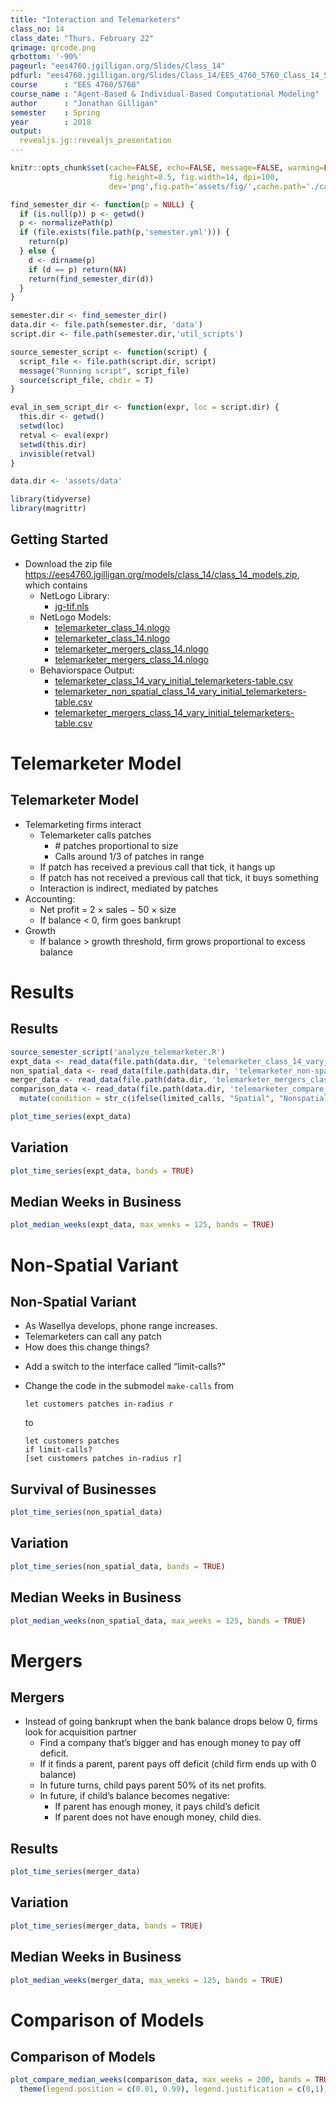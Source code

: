 ```yaml
---
title: "Interaction and Telemarketers"
class_no: 14
class_date: "Thurs. February 22"
qrimage: qrcode.png
qrbottom: '-90%'
pageurl: "ees4760.jgilligan.org/Slides/Class_14"
pdfurl: "ees4760.jgilligan.org/Slides/Class_14/EES_4760_5760_Class_14_Slides.pdf"
course      : "EES 4760/5760"
course_name : "Agent-Based & Individual-Based Computational Modeling"
author      : "Jonathan Gilligan"
semester    : Spring
year        : 2018
output:
  revealjs.jg::revealjs_presentation
---
```

```r
knitr::opts_chunk$set(cache=FALSE, echo=FALSE, message=FALSE, warming=FALSE,
                      fig.height=8.5, fig.width=14, dpi=100,
                      dev='png',fig.path='assets/fig/',cache.path='./cache/')

find_semester_dir <- function(p = NULL) {
  if (is.null(p)) p <- getwd()
  p <- normalizePath(p)
  if (file.exists(file.path(p,'semester.yml'))) {
    return(p)
  } else {
    d <- dirname(p)
    if (d == p) return(NA)
    return(find_semester_dir(d))
  }
}

semester.dir <- find_semester_dir()
data.dir <- file.path(semester.dir, 'data')
script.dir <- file.path(semester.dir,'util_scripts')

source_semester_script <- function(script) {
  script_file <- file.path(script.dir, script)
  message("Running script", script_file)
  source(script_file, chdir = T)
}

eval_in_sem_script_dir <- function(expr, loc = script.dir) {
  this.dir <- getwd()
  setwd(loc)
  retval <- eval(expr)
  setwd(this.dir)
  invisible(retval)
}

data.dir <- 'assets/data'

library(tidyverse)
library(magrittr)
```
## Getting Started {#getting-started .eighty}

* Download the zip file 
  <https://ees4760.jgilligan.org/models/class_14/class_14_models.zip>,
  which contains
  * NetLogo Library:
    * [jg-tif.nls](/models/class_14/jg-tif.nls)
  * NetLogo Models:
    * [telemarketer_class_14.nlogo](/models/class_14/telemarketer_class_14.nlogo)
    * [telemarketer_class_14.nlogo](/models/class_14/telemarketer_non_spatial_class_14.nlogo)
    * [telemarketer_mergers_class_14.nlogo](/models/class_14/telemarketer_mergers_class_14.nlogo)
    * [telemarketer_mergers_class_14.nlogo](/models/class_14/telemarketer_compare_class_14.nlogo)
  * Behaviorspace Output:
    * [telemarketer_class_14_vary_initial_telemarketers-table.csv](/models/class_14/telemarketer_class_14_vary_initial_telemarketers-table.csv)
    * [telemarketer_non_spatial_class_14_vary_initial_telemarketers-table.csv](/models/class_14/telemarketer_non_spatial_class_14_vary_initial_telemarketers-table.csv)
    * [telemarketer_mergers_class_14_vary_initial_telemarketers-table.csv](/models/class_14/telemarketer_mergers_class_14_vary_initial_telemarketers-table.csv)

# Telemarketer Model {#telemarketer-sec data-transition="fade-out" data-state="skip_slide"}

## Telemarketer Model {#telemarketer data-transition="fade-in"}

* Telemarketing firms interact
  * Telemarketer calls patches
    * \# patches proportional to size
    * Calls around 1/3 of patches in range
  * If patch has received a previous call that tick, it hangs up
  * If patch has not received a previous call that tick, it buys something
  * Interaction is indirect, mediated by patches
* Accounting:
  * Net profit = 2 &times; sales &minus; 50 &times; size
  * If balance < 0, firm goes bankrupt
* Growth
  * If balance > growth threshold, firm grows proportional to excess balance

# Results {#tm-results-sec data-transition="fade-out" data-state="skip_slide"}

## Results {#results data-transition="fade-in"}

```r
source_semester_script('analyze_telemarketer.R')
expt_data <- read_data(file.path(data.dir, 'telemarketer_class_14_vary_initial_telemarketers-table.csv')) %>% fix_names()
non_spatial_data <- read_data(file.path(data.dir, 'telemarketer_non-spatial_class_14_vary_initial_telemarketers-table.csv')) %>% fix_names()
merger_data <- read_data(file.path(data.dir, 'telemarketer_mergers_class_14_vary_initial_telemarketers-table.csv')) %>% fix_names()
comparison_data <- read_data(file.path(data.dir, 'telemarketer_compare_class_14_model_comparison-table.csv')) %>% fix_names() %>%
  mutate(condition = str_c(ifelse(limited_calls, "Spatial", "Nonspatial"), ", ", ifelse(mergers, "Mergers", "No mergers")))
```
```r
plot_time_series(expt_data)
```

## Variation {#tm-variation}

```r
plot_time_series(expt_data, bands = TRUE)
```

## Median Weeks in Business {#tm-median-weeks}

```r
plot_median_weeks(expt_data, max_weeks = 125, bands = TRUE)
```

# Non-Spatial Variant {#non-spatial-sec .center}


## Non-Spatial Variant {#non-spatial}

* As Wasellya develops, phone range increases.
* Telemarketers can call any patch
* How does this change things?

<!-- -->

* Add a switch to the interface called "limit-calls?"
* Change the code in the submodel `make-calls` from
  ```
  let customers patches in-radius r
  ```
  to
  ```
  let customers patches
  if limit-calls?
  [set customers patches in-radius r]
  ```

## Survival of Businesses {#non-spatial-time-series}

```r
plot_time_series(non_spatial_data)
```

## Variation {#non-spatial-variation}

```r
plot_time_series(non_spatial_data, bands = TRUE)
```

## Median Weeks in Business {#non-spatial-median-weeks}

```r
plot_median_weeks(non_spatial_data, max_weeks = 125, bands = TRUE)
```


# Mergers {#merger-sec data-transition="fade-out" data-state="skip_slide"}

## Mergers {#mergers data-transition="fade-in"}

* Instead of going bankrupt when the bank balance drops below 0, firms look for acquisition partner
  * Find a company that's bigger and has enough money to pay off deficit.
  * If it finds a parent, parent pays off deficit (child firm ends up with 0 balance)
  * In future turns, child pays parent 50% of its net profits.
  * In future, if child's balance becomes negative:
    * If parent has enough money, it pays child's deficit
    * If parent does not have enough money, child dies.


## Results {#merger-results}

```r
plot_time_series(merger_data)
```

## Variation {#merger-variation}

```r
plot_time_series(merger_data, bands = TRUE)
```

## Median Weeks in Business {#merger-median-weeks}

```r
plot_median_weeks(merger_data, max_weeks = 125, bands = TRUE)
```


# Comparison of Models {.center}

## Comparison of Models

```r
plot_compare_median_weeks(comparison_data, max_weeks = 200, bands = TRUE) +
  theme(legend.position = c(0.01, 0.99), legend.justification = c(0,1))
```
